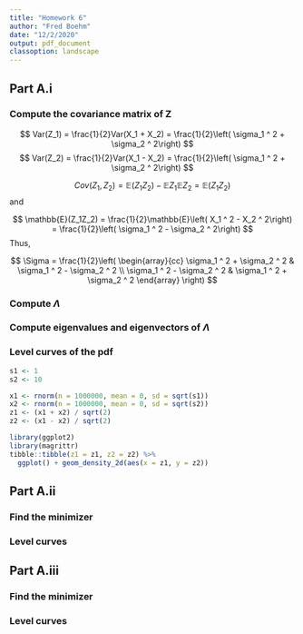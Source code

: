 ```yaml
---
title: "Homework 6"
author: "Fred Boehm"
date: "12/2/2020"
output: pdf_document
classoption: landscape
---
```


## Part A.i

### Compute the covariance matrix of Z

$$
Var(Z_1) = \frac{1}{2}Var(X_1 + X_2) = \frac{1}{2}\left( \sigma_1 ^ 2 + \sigma_2 ^ 2\right)
$$
$$
Var(Z_2) = \frac{1}{2}Var(X_1 - X_2) = \frac{1}{2}\left( \sigma_1 ^ 2 + \sigma_2 ^ 2\right)
$$

$$
Cov(Z_1, Z_2) = \mathbb{E}(Z_1Z_2) - \mathbb{E}Z_1 \mathbb{E}Z_2 = \mathbb{E}(Z_1Z_2)
$$
and 

$$
\mathbb{E}(Z_1Z_2) = \frac{1}{2}\mathbb{E}\left( X_1 ^ 2 - X_2 ^ 2\right) = \frac{1}{2}\left( \sigma_1 ^ 2 - \sigma_2 ^ 2\right)
$$
Thus, 

$$
\Sigma = \frac{1}{2}\left(
\begin{array}{cc}
\sigma_1 ^ 2 + \sigma_2 ^ 2 & \sigma_1 ^ 2 - \sigma_2 ^ 2 \\
\sigma_1 ^ 2 - \sigma_2 ^ 2 & \sigma_1 ^ 2 + \sigma_2 ^ 2
\end{array} 
\right)
$$


### Compute $\Lambda$

### Compute eigenvalues and eigenvectors of $\Lambda$


### Level curves of the pdf

```r
s1 <- 1
s2 <- 10
```

```r
x1 <- rnorm(n = 1000000, mean = 0, sd = sqrt(s1))
x2 <- rnorm(n = 1000000, mean = 0, sd = sqrt(s2))
z1 <- (x1 + x2) / sqrt(2)
z2 <- (x1 - x2) / sqrt(2)
```

```r
library(ggplot2)
library(magrittr)
tibble::tibble(z1 = z1, z2 = z2) %>%
  ggplot() + geom_density_2d(aes(x = z1, y = z2))
```

## Part A.ii

### Find the minimizer


### Level curves



## Part A.iii

### Find the minimizer


### Level curves









